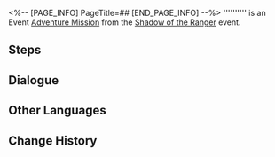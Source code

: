 <%-- [PAGE_INFO]
PageTitle=##
[END_PAGE_INFO] --%>
{{Stub|Dialogue.}}
{{Mission Infobox
|id            = 8026302
|title         = 
|image         = <!--Mission .png-->
|type          = Adventure
|event_name    = Shadow of the Ranger
|chapter       = 
|requirements  = [[Adventure Mission]] ''[[Shadow of the Ranger]]'' completed
|summary       = <!--official mission summary from Fate's Atlas-->
|characters    = Trailblazer
|startLocation = [[Herta Space Station]] - [[Base Zone]]
|world         = Herta Space Station
|area          = Base Zone
|prev          = Shadow of the Ranger
|next          = 
|rewards       = 
}}
'''''''''' is an Event [[Adventure Mission]] from the [[Shadow of the Ranger]] event.

==Steps==


<!--
==Gameplay Notes==

--><!--
==Trial Character==

-->
==Dialogue==
{{Stub Dialogue}}

{{Dialogue End}}

==Other Languages==
{{Other Languages
|en   = 
|zhs  = 
|zht  = 
|ja   = 
|ko   = 
|es   = 
|fr   = 
|ru   = 
|th   = 
|vi   = 
|de   = 
|id   = 
|pt   = 
}}

==Change History==
{{Change History|2.6}}
